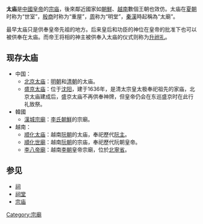 {{Unreferenced|time=2019-12-29}} 
{{Infobox Chinese
|t=太廟
|s=太庙
|qn=Thái Miếu
|chuhan=太廟
}}
'''太庙'''是[[中國皇帝|中國皇帝]]的[[宗庙|宗庙]]，後來鄰近國家如[[朝鮮_(地區)|朝鮮]]、[[越南|越南]]數個王朝也效仿。太庙在[[夏朝|夏朝]]时称为“世室”，[[殷商|殷商]]时称为“重屋”，[[周朝|周]]称为“明堂”，[[秦朝|秦]][[漢朝|漢]]時起稱為“太廟”。 

最早太庙只是供奉皇帝先祖的地方。后来皇后和功臣的神位在皇帝的批准下也可以被供奉在太庙。而帝王将相的神主被供奉入太庙的仪式则称为[[升祔礼|升祔礼]]。

==现存太庙==
*中国：
**[[北京太庙|北京太庙]]：[[明朝|明朝]]和[[清朝|清朝]]的太庙。
**[[盛京太庙|盛京太庙]]：位于[[沈阳|沈阳]]，建于1636年，是清太宗皇太极奉祀祖先的家庙，北京太庙建成后，盛京太庙不再供奉神牌，但皇帝仍会在东巡盛京时在此行礼致祭。
*韓國
**[[宗廟_(首爾)|漢城宗廟]]：[[李氏朝鮮|李氏朝鮮]]的宗廟。
*越南：
**[[太庙_(顺化)|顺化太庙]]：越南[[阮朝|阮朝]]的太庙，奉祀歷代[[阮主|阮主]]。
**[[世廟|順化世廟]]：越南[[阮朝|阮朝]]的宗庙，奉祀歷代阮朝皇帝。
**[[李八帝廟|李八帝廟]]：越南[[李朝|李朝]]皇帝宗廟，位於[[北寧省|北寧省]]。

==参见==
*[[祠|祠]]
*[[祠堂|祠堂]]
*[[宗庙|宗庙]]

[[Category:宗廟|Category:宗廟]]